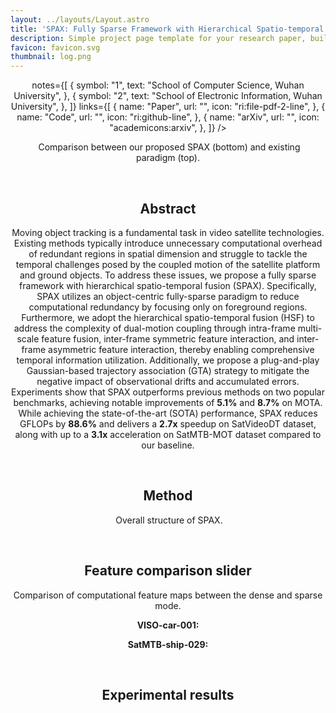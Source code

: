 ```yaml
---
layout: ../layouts/Layout.astro
title: 'SPAX: Fully Sparse Framework with Hierarchical Spatio-temporal Fusion for Moving Object Tracking in Satellite Videos'
description: Simple project page template for your research paper, built with Astro and Tailwind CSS
favicon: favicon.svg
thumbnail: log.png
---
```










<Header
  title={frontmatter.title}
  authors={[
    {
      name: "Zhehao Xiao",
      notes: ["1"],
    },
    {
      name: "Fang Xu",
      notes: ["1"],
    },
    {
      name: "Chuandong Liu",
      notes: ["1"],
    },
    {
      name: "Wen Yang",
      notes: ["2"],
    },
    {
      name: "Guisong Xia",
      notes: ["1"],
    },
  ]}
  
  notes={[
    {
      symbol: "1",
      text: "School of Computer Science, Wuhan University",
    },
    {
      symbol: "2",
      text: "School of Electronic Information, Wuhan University",
    },
  ]}
  links={[
    {
      name: "Paper",
      url: "",
      icon: "ri:file-pdf-2-line",
    },
    {
      name: "Code",
      url: "",
      icon: "ri:github-line",
    },
    {
      name: "arXiv",
      url: "",
      icon: "academicons:arxiv",
    },
  ]}
  />

<Figure>
  <Image slot="figure" source={intro_fig} altText="Comparison between our proposed SPAX (bottom) and existing paradigm (top)." />
  <span slot="caption">Comparison between our proposed SPAX (bottom) and existing paradigm (top).</span>
</Figure>

&nbsp;
<HighlightedSection>

## Abstract

Moving object tracking is a fundamental task in video satellite technologies. Existing methods typically introduce unnecessary computational overhead of redundant regions in spatial dimension and struggle to tackle the temporal challenges posed by the coupled motion of the satellite platform and ground objects. To address these issues, we propose a fully sparse framework with hierarchical spatio-temporal fusion (SPAX). Specifically, SPAX utilizes an object-centric fully-sparse paradigm to reduce computational redundancy by focusing only on foreground regions. Furthermore, we adopt the hierarchical spatio-temporal fusion (HSF) to address the complexity of dual-motion coupling through intra-frame multi-scale feature fusion, inter-frame symmetric feature interaction, and inter-frame asymmetric feature interaction, thereby enabling comprehensive temporal information utilization. Additionally, we propose a plug-and-play Gaussian-based trajectory association (GTA) strategy to mitigate the negative impact of observational drifts and accumulated errors. 
Experiments show that SPAX outperforms previous methods on two popular benchmarks, achieving notable improvements of **5.1%** and **8.7%** on MOTA. While achieving the state-of-the-art (SOTA) performance, SPAX reduces GFLOPs by **88.6%** and delivers a **2.7x** speedup on SatVideoDT dataset, along with up to a **3.1x** acceleration on SatMTB-MOT dataset compared to our baseline.

</HighlightedSection>

&nbsp;
## Method 


<Figure>
  <Image slot="figure" source={main_fig} altText="Overall structure of SPAX." />
  <span slot="caption">Overall structure of SPAX.</span>
</Figure>


&nbsp;
## Feature comparison slider

Comparison of computational feature maps between the dense and sparse mode.

**VISO-car-001:**
<Figure>
  <ImageComparison slot="figure" client:load imageUrlOne={final_hm_car.src} imageUrlTwo={sparse_final_hm_car.src} />
  <span slot="caption"></span>

  <ImageComparison slot="figure" client:load imageUrlOne={hm_car.src} imageUrlTwo={sparse_hm_car.src} />
  <span slot="caption"></span>
</Figure>

**SatMTB-ship-029:**
<Figure>
  <ImageComparison slot="figure" client:load imageUrlOne={c0_ship.src} imageUrlTwo={sparse_c0_ship.src} />
  <span slot="caption"></span>

  <ImageComparison slot="figure" client:load imageUrlOne={hm_ship.src} imageUrlTwo={sparse_hm_ship.src} />
  <span slot="caption"></span>
</Figure>

&nbsp;
## Experimental results


<Figure>
  <Image slot="figure" source={res_1} altText=""/>
  <span slot="caption"></span>
</Figure>


<Figure>
  <Image slot="figure" source={res_2} altText=""/>
  <span slot="caption"></span>
</Figure>